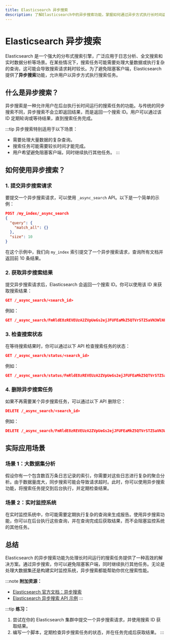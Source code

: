 ```yaml
---
title: Elasticsearch 异步搜索
description: 了解Elasticsearch中的异步搜索功能，掌握如何通过异步方式执行长时间运行的搜索任务，并优化搜索性能。
---
```


# Elasticsearch 异步搜索

Elasticsearch 是一个强大的分布式搜索引擎，广泛应用于日志分析、全文搜索和实时数据分析等场景。在某些情况下，搜索任务可能需要处理大量数据或执行复杂的查询，这可能会导致搜索请求耗时较长。为了避免阻塞客户端，Elasticsearch 提供了**异步搜索**功能，允许用户以异步方式执行搜索任务。

## 什么是异步搜索？

异步搜索是一种允许用户在后台执行长时间运行的搜索任务的功能。与传统的同步搜索不同，异步搜索不会立即返回结果，而是返回一个搜索 ID。用户可以通过该 ID 定期轮询或等待结果，直到搜索任务完成。

:::tip
异步搜索特别适用于以下场景：
- 需要处理大量数据的复杂查询。
- 搜索任务可能需要较长时间才能完成。
- 用户希望避免阻塞客户端，同时继续执行其他任务。
:::

## 如何使用异步搜索？

### 1. 提交异步搜索请求

要提交一个异步搜索请求，可以使用 `_async_search` API。以下是一个简单的示例：

```json
POST /my_index/_async_search
{
  "query": {
    "match_all": {}
  },
  "size": 10
}
```

在这个示例中，我们向 `my_index` 索引提交了一个异步搜索请求，查询所有文档并返回前 10 条结果。

### 2. 获取异步搜索结果

提交异步搜索请求后，Elasticsearch 会返回一个搜索 ID。你可以使用该 ID 来获取搜索结果：

```json
GET /_async_search/<search_id>
```

例如：

```json
GET /_async_search/FmRldE8zREVEUzA2ZVpUeGs2ejJFUFEaMkZ5QTVrSTZSaVN3WlNFVmtlWHJsdzoxMDc=
```

### 3. 检查搜索状态

在等待搜索结果时，你可以通过以下 API 检查搜索任务的状态：

```json
GET /_async_search/status/<search_id>
```

例如：

```json
GET /_async_search/status/FmRldE8zREVEUzA2ZVpUeGs2ejJFUFEaMkZ5QTVrSTZSaVN3WlNFVmtlWHJsdzoxMDc=
```

### 4. 删除异步搜索任务

如果不再需要某个异步搜索任务，可以通过以下 API 删除它：

```json
DELETE /_async_search/<search_id>
```

例如：

```json
DELETE /_async_search/FmRldE8zREVEUzA2ZVpUeGs2ejJFUFEaMkZ5QTVrSTZSaVN3WlNFVmtlWHJsdzoxMDc=
```

## 实际应用场景

### 场景 1：大数据集分析

假设你有一个包含数百万条日志记录的索引，你需要对这些日志进行复杂的聚合分析。由于数据量庞大，同步搜索可能会导致请求超时。此时，你可以使用异步搜索功能，将搜索任务提交到后台执行，并定期检查结果。

### 场景 2：实时监控系统

在实时监控系统中，你可能需要定期执行复杂的查询来生成报告。使用异步搜索功能，你可以在后台执行这些查询，并在查询完成后获取结果，而不会阻塞监控系统的其他任务。

## 总结

Elasticsearch 的异步搜索功能为处理长时间运行的搜索任务提供了一种高效的解决方案。通过异步搜索，你可以避免阻塞客户端，同时继续执行其他任务。无论是处理大数据集还是构建实时监控系统，异步搜索都能帮助你优化搜索性能。

:::note
**附加资源：**
- [Elasticsearch 官方文档：异步搜索](https://www.elastic.co/guide/en/elasticsearch/reference/current/async-search.html)
- [Elasticsearch 异步搜索 API 示例](https://www.elastic.co/guide/en/elasticsearch/reference/current/async-search-examples.html)
:::

:::tip
**练习：**
1. 尝试在你的 Elasticsearch 集群中提交一个异步搜索请求，并使用搜索 ID 获取结果。
2. 编写一个脚本，定期检查异步搜索任务的状态，并在任务完成后获取结果。
:::